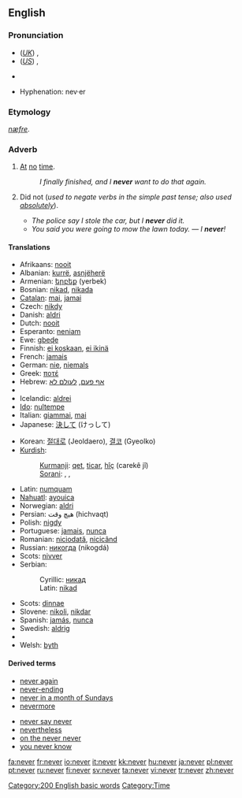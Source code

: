 {{wikipedia}}
==English==

{{rank|first|down|good|99|never|shall|most|where}}

===Pronunciation===
*(''[[Received Pronunciation|UK]]'') {{IPA|/ˈnɛvə/}}, {{SAMPA|/"nEv@/}}
*(''[[General American|US]]'') {{IPA|/ˈnɛvɚ/}}, {{SAMPA|/"nEv@`/}}
*{{audio|en-us-never.ogg|Audio (US)}}
*:{{rhymes|ɛvə(r)}}
*Hyphenation: nev&middot;er

===Etymology===
{{OE.}} ''[[næfre]]''.

===Adverb===
{{en-adv|-}}

# [[at|At]] [[no]] [[time]].
#:''I finally finished, and I '''never''' want to do that again.''
# {{nonstandard}} Did not (''used to negate verbs in the simple past tense; also used [[absolutely]]'').
#*''The police say I stole the car, but I '''never''' did it.''
#*''You said you were going to mow the lawn today.'' &mdash; ''I '''never'''!''<!--example of "never" used absolutely in this sense-->

====Translations====
{{trans-top|at no time}}
*Afrikaans: [[nooit]]
*Albanian: [[kurrë]], [[asnjëherë]]
*Armenian: [[երբեք]] (yerbek)
*Bosnian: [[nikad#Bosnian|nikad]], [[nikada]]
*[[Catalan]]: [[mai]], [[jamai]]
*Czech: [[nikdy]]
*Danish: [[aldri]]
*Dutch: [[nooit]]
*Esperanto: [[neniam]]
*Ewe: [[gbeɖe]]
*Finnish: [[ei koskaan]], [[ei ikinä]]
*French: [[jamais]]
*German: [[nie]], [[niemals]]
*Greek: [[ποτέ]]
*Hebrew: [[אף פעם]], [[לעולם לא]]
*{{trreq|Hungarian}}
*Icelandic: [[aldrei]]
*[[Ido]]: [[nultempe]]
*Italian: [[giammai]], [[mai#Italian|mai]]
*Japanese: [[決して]] (けっして)
{{trans-mid}}
*Korean: [[절대로]] (Jeoldaero), [[결코]] (Gyeolko)
*[[Kurdish]]:
*:[[Kurmanji]]: [[qet]], [[ticar]], [[hîç]] (carekê jî)
*:[[Sorani]]: {{KUchar|[[هیچ]]}}, {{KUchar|[[قه‌د]]}}, {{KUchar|[[هه‌رگیز]]}}
*Latin: [[numquam]]
*[[Nahuatl]]: [[ayouica]]
*Norwegian: [[aldri]]
*Persian: هیچ وقت (hichvaqt)
*Polish: [[nigdy]]
*Portuguese: [[jamais]], [[nunca]]
*Romanian: [[niciodată]], [[nicicând]]
*Russian: [[никогда]] (nikogdá)
*Scots: [[nivver]]
*Serbian:
*:Cyrillic: [[никад#Serbian|никад]]
*:Latin: [[nikad#Serbian|nikad]]
*Scots: [[dinnae]]
*Slovene: [[nikoli]], [[nikdar]]
*Spanish: [[jamás]], [[nunca]]
*Swedish: [[aldrig]]
*{{trreq|Turkish}}
*Welsh: [[byth]]
{{trans-bottom}}

{{trans-top|nonstandard: did not}}
{{trans-mid}}
{{trans-bottom}}

====Derived terms====
{{rel-top|terms derived from ''never''}}
*[[never again]]
*[[never-ending]]
*[[never in a month of Sundays]]
*[[nevermore]]
{{rel-mid}}
*[[never say never]]
*[[nevertheless]]
*[[on the never never]]
*[[you never know]]
{{rel-bottom}}

[[Category:200 English basic words]]
[[Category:Time]]

[[fa:never]]
[[fr:never]]
[[io:never]]
[[it:never]]
[[kk:never]]
[[hu:never]]
[[ja:never]]
[[pl:never]]
[[pt:never]]
[[ru:never]]
[[fi:never]]
[[sv:never]]
[[ta:never]]
[[vi:never]]
[[tr:never]]
[[zh:never]]